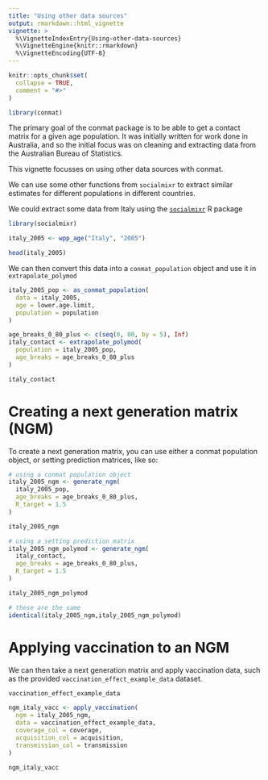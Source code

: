 ```yaml
---
title: "Using other data sources"
output: rmarkdown::html_vignette
vignette: >
  %\VignetteIndexEntry{Using-other-data-sources}
  %\VignetteEngine{knitr::rmarkdown}
  %\VignetteEncoding{UTF-8}
---
```


```r
knitr::opts_chunk$set(
  collapse = TRUE,
  comment = "#>"
)
```

```r
library(conmat)
```

The primary goal of the conmat package is to be able to get a contact matrix for a given age population. It was initially written for work done in Australia, and so the initial focus was on cleaning and extracting data from the Australian Bureau of Statistics. 

This vignette focusses on using other data sources with conmat.

We can use some other functions from `socialmixr` to extract similar estimates for different populations in different countries.

We could extract some data from Italy using the [`socialmixr`](https://epiforecasts.io/socialmixr/) R package

```r
library(socialmixr)

italy_2005 <- wpp_age("Italy", "2005")

head(italy_2005)
```

We can then convert this data into a `conmat_population` object and use it in `extrapolate_polymod`

```r
italy_2005_pop <- as_conmat_population(
  data = italy_2005,
  age = lower.age.limit,
  population = population
)
```

```r
age_breaks_0_80_plus <- c(seq(0, 80, by = 5), Inf)
italy_contact <- extrapolate_polymod(
  population = italy_2005_pop,
  age_breaks = age_breaks_0_80_plus
)

italy_contact
```

# Creating a next generation matrix (NGM)

To create a next generation matrix, you can use either a conmat population
object, or setting prediction matrices, like so:

```r
# using a conmat population object
italy_2005_ngm <- generate_ngm(
  italy_2005_pop,
  age_breaks = age_breaks_0_80_plus,
  R_target = 1.5
)

italy_2005_ngm

# using a setting prediction matrix
italy_2005_ngm_polymod <- generate_ngm(
  italy_contact,
  age_breaks = age_breaks_0_80_plus,
  R_target = 1.5
)

italy_2005_ngm_polymod

# these are the same
identical(italy_2005_ngm,italy_2005_ngm_polymod)
```

# Applying vaccination to an NGM

We can then take a next generation matrix and apply vaccination data, such as the provided `vaccination_effect_example_data` dataset.

```r
vaccination_effect_example_data

ngm_italy_vacc <- apply_vaccination(
  ngm = italy_2005_ngm,
  data = vaccination_effect_example_data,
  coverage_col = coverage,
  acquisition_col = acquisition,
  transmission_col = transmission
)

ngm_italy_vacc
```

